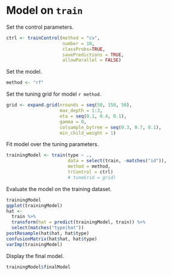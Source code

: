 # Model on `train`

Set the control parameters.

```r
ctrl <- trainControl(method = "cv",
                     number = 10,
                     classProbs=TRUE,
                     savePredictions = TRUE,
                     allowParallel = FALSE)
```

Set the model.

```r
method <- "rf"
```

Set the tuning grid for model `r method`.

```r
grid <- expand.grid(nrounds = seq(50, 150, 50), 
                    max_depth = 1:3, 
                    eta = seq(0.1, 0.4, 0.1), 
                    gamma = 0, 
                    colsample_bytree = seq(0.3, 0.7, 0.1), 
                    min_child_weight = 1)
```

Fit model over the tuning parameters.

```r
trainingModel <- train(type ~ .,
                       data = select(train, -matches("id")),
                       method = method,
                       trControl = ctrl)
                       # tuneGrid = grid)
```

Evaluate the model on the training dataset.

```r
trainingModel
ggplot(trainingModel)
hat <-
  train %>%
  transform(hat = predict(trainingModel, train)) %>%
  select(matches("type|hat"))
postResample(hat$hat, hat$type)
confusionMatrix(hat$hat, hat$type)
varImp(trainingModel)
```

Display the final model.

```r
trainingModel$finalModel
```

